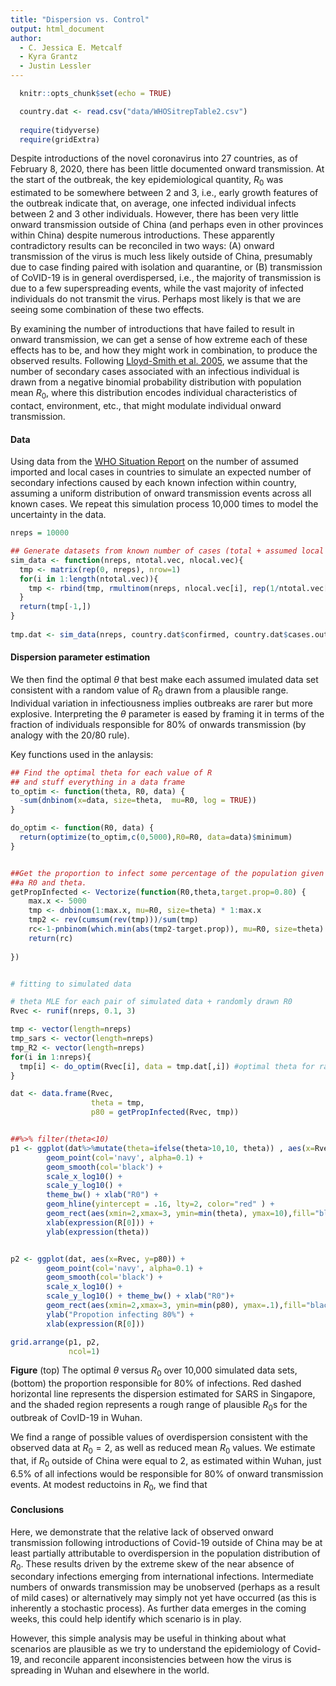 ```yaml
---
title: "Dispersion vs. Control"
output: html_document
author:
  - C. Jessica E. Metcalf
  - Kyra Grantz
  - Justin Lessler
---
```


```r
  knitr::opts_chunk$set(echo = TRUE)

  country.dat <- read.csv("data/WHOSitrepTable2.csv")
  
  require(tidyverse)
  require(gridExtra)

```


Despite introductions of the novel coronavirus into 27 countries, as of February 8, 2020, there has been little documented onward transmission. At the start of the outbreak, the key epidemiological quantity, $R_0$ was estimated to be somewhere between 2 and 3, i.e., early growth features of the outbreak indicate that, on average, one infected individual infects between 2 and 3 other individuals. However, there has been very little onward transmission outside of China (and perhaps even in other provinces within China) despite numerous introductions. These apparently contradictory results can be reconciled in two ways: (A) onward transmission of the virus is much less likely outside of China, presumably due to case finding paired with isolation and quarantine, or (B) transmission of CoVID-19 is in general overdispersed, i.e., the majority of transmission is due to a few superspreading events, while the vast majority of infected individuals do not transmit the virus. Perhaps most likely is that we are seeing some combination of these two effects. 

By examining the number of introductions that have failed to result in onward transmission, we can get a sense of how extreme each of these effects has to be, and how they might work in combination, to produce the observed results.  Following [Lloyd-Smith et al. 2005](https://www.nature.com/articles/nature04153), we assume that the number of secondary cases associated with an infectious individual is drawn from a negative binomial probability distribution with population mean $R_0$, where this distribution encodes individual characteristics of contact, environment, etc., that might modulate individual onward transmission. 

#### Data

Using data from the [WHO Situation Report](https://www.who.int/emergencies/diseases/novel-coronavirus-2019/situation-reports) on the number of assumed imported and local cases in countries to simulate an expected number of secondary infections caused by each known infection within country, assuming a uniform distribution of onward transmission events across all known cases. We repeat this simulation process 10,000 times to model the uncertainty in the data.

```r
nreps = 10000

## Generate datasets from known number of cases (total + assumed local transmission in each country)
sim_data <- function(nreps, ntotal.vec, nlocal.vec){
  tmp <- matrix(rep(0, nreps), nrow=1)
  for(i in 1:length(ntotal.vec)){
    tmp <- rbind(tmp, rmultinom(nreps, nlocal.vec[i], rep(1/ntotal.vec[i], ntotal.vec[i])))
  }
  return(tmp[-1,])
}
 
tmp.dat <- sim_data(nreps, country.dat$confirmed, country.dat$cases.outside)

```



#### Dispersion parameter estimation

We then find the optimal $\theta$ that best make each assumed imulated data set consistent with a random value of $R_0$ drawn from a plausible range. Individual variation in infectiousness implies outbreaks are rarer but more explosive. Interpreting the $\theta$ parameter is eased by framing it in terms of the fraction of individuals responsible for 80\% of onwards transmission (by analogy with the 20/80 rule). 

Key functions used in the anlaysis:

```r

## Find the optimal theta for each value of R
## and stuff everything in a data frame
to_optim <- function(theta, R0, data) {
  -sum(dnbinom(x=data, size=theta,  mu=R0, log = TRUE))
}

do_optim <- function(R0, data) {
  return(optimize(to_optim,c(0,5000),R0=R0, data=data)$minimum)
}


##Get the proportion to infect some percentage of the population given
##a R0 and theta.
getPropInfected <- Vectorize(function(R0,theta,target.prop=0.80) {
    max.x <- 5000
    tmp <- dnbinom(1:max.x, mu=R0, size=theta) * 1:max.x
    tmp2 <- rev(cumsum(rev(tmp)))/sum(tmp)
    rc<-1-pnbinom(which.min(abs(tmp2-target.prop)), mu=R0, size=theta)
    return(rc)
  
})



```


```r

# fitting to simulated data

# theta MLE for each pair of simulated data + randomly drawn R0
Rvec <- runif(nreps, 0.1, 3)

tmp <- vector(length=nreps)
tmp_sars <- vector(length=nreps)
tmp_R2 <- vector(length=nreps)
for(i in 1:nreps){
  tmp[i] <- do_optim(Rvec[i], data = tmp.dat[,i]) #optimal theta for random R
}

dat <- data.frame(Rvec, 
                  theta = tmp, 
                  p80 = getPropInfected(Rvec, tmp))


##%>% filter(theta<10)
p1 <- ggplot(dat%>%mutate(theta=ifelse(theta>10,10, theta)) , aes(x=Rvec, y=theta)) +
        geom_point(col='navy', alpha=0.1) +
        geom_smooth(col='black') +
        scale_x_log10() +
        scale_y_log10() +
        theme_bw() + xlab("R0") +
        geom_hline(yintercept = .16, lty=2, color="red" ) +
        geom_rect(aes(xmin=2,xmax=3, ymin=min(theta), ymax=10),fill="black", alpha=.002) +
        xlab(expression(R[0])) +
        ylab(expression(theta))


p2 <- ggplot(dat, aes(x=Rvec, y=p80)) +
        geom_point(col='navy', alpha=0.1) +
        geom_smooth(col='black') +
        scale_x_log10() +
        scale_y_log10() + theme_bw() + xlab("R0")+
        geom_rect(aes(xmin=2,xmax=3, ymin=min(p80), ymax=.1),fill="black", alpha=.002) +
        ylab("Propotion infecting 80%") +
        xlab(expression(R[0]))

grid.arrange(p1, p2,
             ncol=1)
```

**Figure** (top) The optimal $\theta$ versus $R_0$ over 10,000 simulated data sets, (bottom) the 
proportion responsible for 80% of infections. Red dashed  horizontal line represents the dispersion
estimated for SARS in Singapore, and the shaded region represents a rough range of plausible
$R_0$s for the outbreak of CovID-19 in Wuhan.


We find a range of possible values of overdispersion consistent with the observed data at $R_0 = 2$, as well as reduced mean $R_0$ values. We estimate that, if $R_0$ outside of China were equal to 2, as estimated within Wuhan, just 6.5% of all infections would be responsible for 80% of onward transmission events. At modest
reductoins in $R_0$, we find that 

#### Conclusions
Here, we demonstrate that the relative lack of observed onward transmission following introductions of Covid-19 outside of China may be at least partially attributable to overdispersion in the population distribution of $R_0$. These results driven by the extreme skew of the near absence of secondary infections emerging from international infections. Intermediate numbers of onwards transmission may be unobserved (perhaps as a result of mild cases) or alternatively may simply not yet have occurred (as this is inherently a stochastic process). As further data emerges in the coming weeks, this could help identify which scenario is in play. 

However, this simple analysis may be useful in thinking about what scenarios are plausible as we try to understand the epidemiology of Covid-19, and reconcile apparent inconsistencies between how the virus is spreading in Wuhan and elsewhere in the world. 


